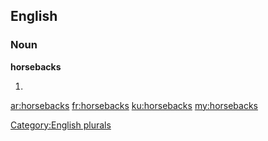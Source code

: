 ==English==

===Noun===
'''horsebacks'''

# {{plural of|[[horseback]]}}

[[Category:English plurals]]

[[ar:horsebacks]]
[[fr:horsebacks]]
[[ku:horsebacks]]
[[my:horsebacks]]